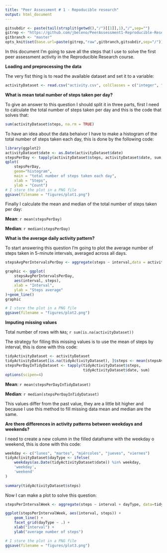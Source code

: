 ```yaml
---
title: "Peer Assessment # 1 - Repoducible research"
output: html_document
---
```


``` r
gitsubdir <- paste(tail(strsplit(getwd(),"/")[[1]],1),"/",sep="")
gitrep <- "https://github.com/jbeleno/PeerAssessment1-Reproducible-Research"
gitbranch <- "master"
opts_knit$set(base.url=paste(gitrep,"raw",gitbranch,gitsubdir,sep="/"))
```

In this document I'm going to save all the steps that I use to solve the first peer assessment activity in the Reproducible Research course.

**Loading and preprocessing the data**

The very fist thing is to read the available dataset and set it to a variable:
```r
activityDataset <- read.csv("activity.csv", colClasses = c("integer", "character", "integer"))
```

**What is mean total number of steps taken per day?**

To give an answer to this question I should split it in three parts, first I need to calculate the total number of steps taken per day and this is the code that solves that:
```r
sum(activityDataset$steps, na.rm = TRUE)
```

To have an idea about the data behaivor I have to make a histogram of the total number of steps taken each day, this is done by the following code:

```r
library(ggplot2)
activityDataset$date <- as.Date(activityDataset$date)
stepsPerDay <- tapply(activityDataset$steps, activityDataset$date, sum, na.rm=TRUE)
qplot(
    stepsPerDay,
    geom="histogram",
    main = "total number of steps taken each day",
    xlab = "Steps",
    ylab = "Count")
# I store the plot in a PNG file
ggsave(filename = "figures/plot1.png")
```

Finally I calculate the mean and median of the total number of steps taken per day:

**Mean**: `r mean(stepsPerDay)`

**Median**: `r median(stepsPerDay)`

**What is the average daily activity pattern?**

To start answering this question I'm going to plot the average number of steps taken in 5-minute intervals, averaged across all days.

```r
stepsAvgPerIntervalsPerDay <- aggregate(steps ~ interval,data = activityDataset, mean)

graphic <- ggplot(
    stepsAvgPerIntervalsPerDay,
    aes(interval, steps),
    xlab = "Interval",
    ylab = "Steps average"
)+geom_line()
graphic

# I store the plot in a PNG file
ggsave(filename = "figures/plot2.png")
```

**Imputing missing values**

Total number of rows with `NA`s; `r sum(is.na(activityDataset))`

The strategy for filling this missing values is to use the mean of steps by interval, this is done with this code:
```r
tidyActivityDataset <- activityDataset
tidyActivityDataset[is.na(tidyActivityDataset), ]$steps <- mean(stepsAvgPerIntervalsPerDay$steps)
stepsPerDayInTidyDataset <- tapply(tidyActivityDataset$steps, 
                                   tidyActivityDataset$date, sum)
options(scipen=4)
```

**Mean**: `r mean(stepsPerDayInTidyDataset)`

**Median**: `r median(stepsPerDayInTidyDataset)`

This values differ from the past value, they are a little bit higher and because I use this method to fill missing data mean and median are the same.


**Are there differences in activity patterns between weekdays and weekends?**

I need to create a new column in the filled dataframe with the weekday o weekend, this is done with this code:

```r
weekday <- c("lunes", "martes", "miércoles", "jueves", "viernes")
tidyActivityDataset$dayType <- ifelse(
    weekdays(as.Date(tidyActivityDataset$date)) %in% weekday,
    'weekday',
    'weekend'
)
                                      
summary(tidyActivityDataset$steps)
```

Now I can make a plot to solve this question:
```r
stepsPerIntervalWeek <- aggregate(steps ~ interval + dayType, data=tidyActivityDataset, mean)

ggplot(stepsPerIntervalWeek, aes(interval, steps)) + 
    geom_line() + 
    facet_grid(dayType ~ .) +
    xlab("Interval") + 
    ylab("average number of steps")

# I store the plot in a PNG file
ggsave(filename = "figures/plot3.png")
```